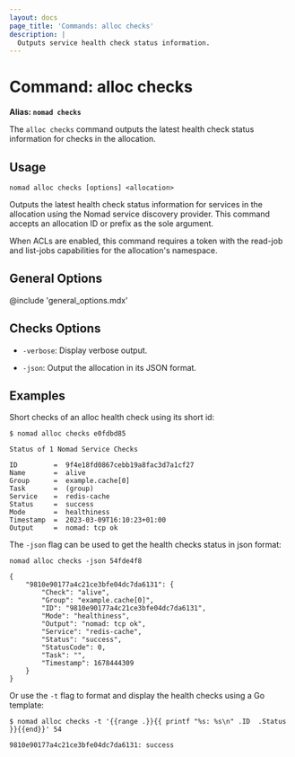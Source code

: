 ```yaml
---
layout: docs
page_title: 'Commands: alloc checks'
description: |
  Outputs service health check status information.
---
```


# Command: alloc checks

**Alias: `nomad checks`**

The `alloc checks` command outputs the latest health check status information for checks in the allocation.

## Usage

```plaintext
nomad alloc checks [options] <allocation>
```

Outputs the latest health check status information for services in the allocation
using the Nomad service discovery provider. This command accepts an allocation
ID or prefix as the sole argument.

When ACLs are enabled, this command requires a token with the read-job and list-jobs 
capabilities for the allocation's namespace.

## General Options

@include 'general_options.mdx'

## Checks Options

- `-verbose`: Display verbose output.

- `-json`: Output the allocation in its JSON format.

## Examples

Short checks of an alloc health check using its short id:

```shell-session
$ nomad alloc checks e0fdbd85

Status of 1 Nomad Service Checks

ID         =  9f4e18fd0867cebb19a8fac3d7a1cf27
Name       =  alive
Group      =  example.cache[0]
Task       =  (group)
Service    =  redis-cache
Status     =  success
Mode       =  healthiness
Timestamp  =  2023-03-09T16:10:23+01:00
Output     =  nomad: tcp ok
```

The `-json` flag can be used to get the health checks status in json format:

```shell-session
nomad alloc checks -json 54fde4f8

{
    "9810e90177a4c21ce3bfe04dc7da6131": {
        "Check": "alive",
        "Group": "example.cache[0]",
        "ID": "9810e90177a4c21ce3bfe04dc7da6131",
        "Mode": "healthiness",
        "Output": "nomad: tcp ok",
        "Service": "redis-cache",
        "Status": "success",
        "StatusCode": 0,
        "Task": "",
        "Timestamp": 1678444309
    }
}
```

Or use the `-t` flag to format and display the health checks using a Go template:

```shell-session
$ nomad alloc checks -t '{{range .}}{{ printf "%s: %s\n" .ID  .Status }}{{end}}' 54

9810e90177a4c21ce3bfe04dc7da6131: success
```